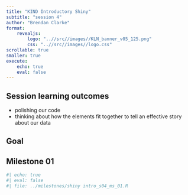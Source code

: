 ```yaml
---
title: "KIND Introductory Shiny"
subtitle: "session 4"
author: "Brendan Clarke"
format: 
    revealjs:
        logo: "..//src//images//KLN_banner_v05_125.png"
        css: "..//src//images//logo.css"
scrollable: true
smaller: true
execute: 
    echo: true
    eval: false
---
```

## Session learning outcomes

+ polishing our code
+ thinking about how the elements fit together to tell an effective story about our data

## Goal
  
## Milestone 01
```r
#| echo: true
#| eval: false
#| file: ../milestones/shiny intro_s04_ms_01.R
```

  
 <!-- all milestones included -->
